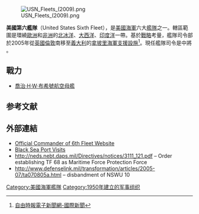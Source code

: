 {{Infobox military unit
|unit_name= 美國第六艦隊<br>United States Sixth Fleet
| image = [[File:US_Sixth_Fleet_Logo_high_resolution_version.jpg|150px]]
| caption = 美國第六艦隊的徽章
|dates= 1950年2月12日{{spaced ndash}}目前<ref>{{cite book|title=American Naval History: An Illustrated Chronology'|pages=217, 219}}</ref>
|country= {{USA}}
|allegiance=
|branch= {{flag|United States Navy}}
|command_structure= [[United_States_Naval_Forces_Europe|Commander, U.S. Naval Forces Europe]]
|garrison = {{ITA}} [[那不勒斯|那不勒斯]][[拿坡里海軍支援設施|海軍支援設施]]
|garrison_label=
|type= 艦隊
|role=直接艦隊運作
|march=
|mascot=
|battles=
|anniversaries=
|decorations=
|battle_honours=
<!-- Commanders -->
|current_commander= [[File:Flag_of_a_United_States_Navy_vice_admiral.svg|23px]] {{le|尤金·布萊克三世
|Eugene H. Black III}}中將 
|current_commander_label=司令
|notable_commanders=
<!-- Insignia -->
|identification_symbol=
|identification_symbol_label=
|identification_symbol_2=
|identification_symbol_2_label=
}}
{{noteTA|1=zh-cn:那不勒斯;zh-tw:拿坡里;zh-hk:那不勒斯;}}

[[File:USN_Fleets_(2009).png|thumb]]

'''美國第六艦隊'''（United States Sixth Fleet），是[[美國海軍|美國海軍]]六大[[艦隊|艦隊]]之一。轄區範圍是環繞[[歐洲|歐洲]]和[[非洲|非洲]]的[[北冰洋|北冰洋]]、[[大西洋|大西洋]]、[[印度洋|印度洋]]一帶。基於[[戰略|戰略]]考量，艦隊司令部於2005年從[[英國|英國]][[倫敦|倫敦]]南移至[[義大利|義大利]]的[[拿坡里海軍支援設施|拿坡里海軍支援設施]]<ref>[http://www.libertytimes.com.tw/2004/new/aug/15/today-int1.htm 自由時報電子新聞網-國際新聞]</ref>。現任艦隊司令是{{le|尤金·布萊克三世|Eugene H. Black III}}中將 。

==戰力==
*[[喬治·H·W·布希號航空母艦|喬治·H·W·布希號航空母艦]]

==参考文献==
{{Reflist}}

==外部連結==
*[http://www.c6f.navy.mil/ Official Commander of 6th Fleet Website] {{Wayback|url=http://www.c6f.navy.mil/ |date=20030807011306 }}
*[https://web.archive.org/web/20030902142051/http://deploymentlink.osd.mil/news/aug01/news_82901_001.shtml Black Sea Port Visits]
*http://neds.nebt.daps.mil/Directives/notices/3111_121.pdf{{dead link|date=2018年1月 |bot=InternetArchiveBot |fix-attempted=yes }} – Order establishing TF 68 as Maritime Force Protection Force
*http://www.defenselink.mil/transformation/articles/2005-07/ta070805a.html – disbandment of NSWU 10

{{US Fleets}}

[[Category:美國海軍艦隊|Category:美國海軍艦隊]]
[[Category:1950年建立的军事组织|Category:1950年建立的军事组织]]